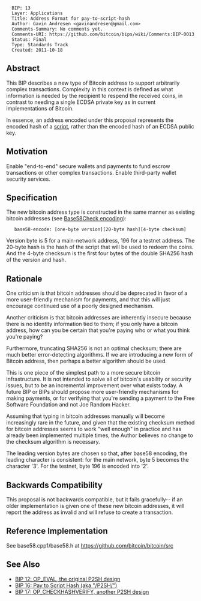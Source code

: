 <pre>
  BIP: 13
  Layer: Applications
  Title: Address Format for pay-to-script-hash
  Author: Gavin Andresen <gavinandresen@gmail.com>
  Comments-Summary: No comments yet.
  Comments-URI: https://github.com/bitcoin/bips/wiki/Comments:BIP-0013
  Status: Final
  Type: Standards Track
  Created: 2011-10-18
</pre>

==Abstract==

This BIP describes a new type of Bitcoin address to support arbitrarily complex transactions.  Complexity in this context is defined as what information is needed by the recipient to respend the received coins, in contrast to needing a single ECDSA private key as in current implementations of Bitcoin.

In essence, an address encoded under this proposal represents the encoded hash of a [[script]], rather than the encoded hash of an ECDSA public key.

==Motivation==

Enable "end-to-end" secure wallets and payments to fund escrow transactions or other complex transactions.  Enable third-party wallet security services.

==Specification==

The new bitcoin address type is constructed in the same manner as existing bitcoin addresses (see [[Base58Check encoding]]):

    base58-encode: [one-byte version][20-byte hash][4-byte checksum]

Version byte is 5 for a main-network address, 196 for a testnet address.
The 20-byte hash is the hash of the script that will be used to redeem the coins.
And the 4-byte checksum is the first four bytes of the double SHA256 hash of the version and hash.

==Rationale==

One criticism is that bitcoin addresses should be deprecated in favor of a more user-friendly mechanism for payments, and that this will just encourage continued use of a poorly designed mechanism.

Another criticism is that bitcoin addresses are inherently insecure because there is no identity information tied to them; if you only have a bitcoin address, how can you be certain that you're paying who or what you think you're paying?

Furthermore, truncating SHA256 is not an optimal checksum; there are much better error-detecting algorithms. If we are introducing a new form of Bitcoin address, then perhaps a better algorithm should be used.

This is one piece of the simplest path to a more secure bitcoin infrastructure. It is not intended to solve all of bitcoin's usability or security issues, but to be an incremental improvement over what exists today. A future BIP or BIPs should propose more user-friendly mechanisms for making payments, or for verifying that you're sending a payment to the Free Software Foundation and not Joe Random Hacker.

Assuming that typing in bitcoin addresses manually will become increasingly rare in the future, and given that the existing checksum method for bitcoin addresses seems to work "well enough" in practice and has already been implemented multiple times, the Author believes no change to the checksum algorithm is necessary.

The leading version bytes are chosen so that, after base58 encoding, the leading character is consistent: for the main network, byte 5 becomes the character '3'. For the testnet, byte 196 is encoded into '2'.

==Backwards Compatibility==

This proposal is not backwards compatible, but it fails gracefully-- if an older implementation is given one of these new bitcoin addresses, it will report the address as invalid and will refuse to create a transaction.

==Reference Implementation==

See base58.cpp1/base58.h at https://github.com/bitcoin/bitcoin/src

==See Also==

* [[bip-0012.mediawiki|BIP 12: OP_EVAL, the original P2SH design]]
* [[bip-0016.mediawiki|BIP 16: Pay to Script Hash (aka "/P2SH/")]]
* [[bip-0017.mediawiki|BIP 17: OP_CHECKHASHVERIFY, another P2SH design]]

